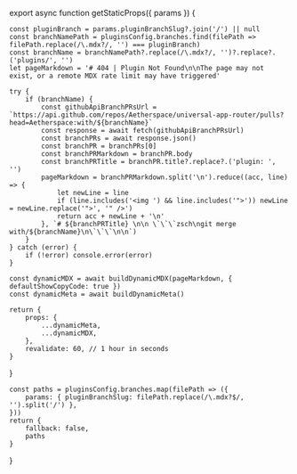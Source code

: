 
export async function getStaticProps({ params }) {
    
    const pluginBranch = params.pluginBranchSlug?.join('/') || null
    const branchNamePath = pluginsConfig.branches.find(filePath => filePath.replace(/\.mdx?/, '') === pluginBranch)
    const branchName = branchNamePath?.replace(/\.mdx?/, '')?.replace?.('plugins/', '')
    let pageMarkdown = '# 404 | Plugin Not Found\n\nThe page may not exist, or a remote MDX rate limit may have triggered'
    
    try {
        if (branchName) {
            const githubApiBranchPRsUrl = `https://api.github.com/repos/Aetherspace/universal-app-router/pulls?head=Aetherspace:with/${branchName}`
            const response = await fetch(githubApiBranchPRsUrl)
            const branchPRs = await response.json()
            const branchPR = branchPRs[0]
            const branchPRMarkdown = branchPR.body
            const branchPRTitle = branchPR.title?.replace?.('plugin: ', '')
            pageMarkdown = branchPRMarkdown.split('\n').reduce((acc, line) => {
                let newLine = line
                if (line.includes('<img ') && line.includes('">')) newLine = newLine.replace('">', '" />')
                return acc + newLine + '\n'
            }, `# ${branchPRTitle} \n\n \`\`\`zsch\ngit merge with/${branchName}\n\`\`\`\n\n`)
        }
    } catch (error) {
        if (!error) console.error(error)
    }

    const dynamicMDX = await buildDynamicMDX(pageMarkdown, { defaultShowCopyCode: true })
    const dynamicMeta = await buildDynamicMeta()

    return {
        props: {
            ...dynamicMeta,
            ...dynamicMDX,
        },
        revalidate: 60, // 1 hour in seconds
    }
}

    const paths = pluginsConfig.branches.map(filePath => ({
        params: { pluginBranchSlug: filePath.replace(/\.mdx?$/, '').split('/') },
    }))
    return {
        fallback: false,
        paths
    }
}

<RemoteContent />
